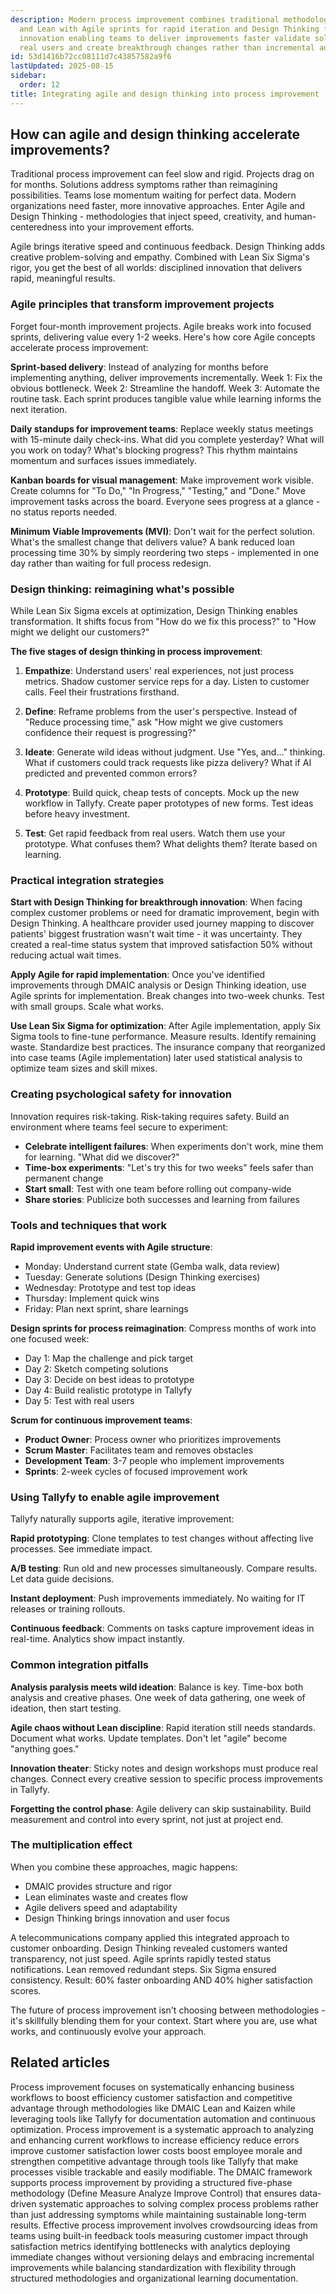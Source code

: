 ```yaml
---
description: Modern process improvement combines traditional methodologies like DMAIC
  and Lean with Agile sprints for rapid iteration and Design Thinking for human-centered
  innovation enabling teams to deliver improvements faster validate solutions with
  real users and create breakthrough changes rather than incremental adjustments.
id: 53d1416b72cc08111d7c43857582a9f6
lastUpdated: 2025-08-15
sidebar:
  order: 12
title: Integrating agile and design thinking into process improvement
---
```


## How can agile and design thinking accelerate improvements?

Traditional process improvement can feel slow and rigid. Projects drag on for months. Solutions address symptoms rather than reimagining possibilities. Teams lose momentum waiting for perfect data. Modern organizations need faster, more innovative approaches. Enter Agile and Design Thinking - methodologies that inject speed, creativity, and human-centeredness into your improvement efforts.

Agile brings iterative speed and continuous feedback. Design Thinking adds creative problem-solving and empathy. Combined with Lean Six Sigma's rigor, you get the best of all worlds: disciplined innovation that delivers rapid, meaningful results.

### Agile principles that transform improvement projects

Forget four-month improvement projects. Agile breaks work into focused sprints, delivering value every 1-2 weeks. Here's how core Agile concepts accelerate process improvement:

**Sprint-based delivery**: Instead of analyzing for months before implementing anything, deliver improvements incrementally. Week 1: Fix the obvious bottleneck. Week 2: Streamline the handoff. Week 3: Automate the routine task. Each sprint produces tangible value while learning informs the next iteration.

**Daily standups for improvement teams**: Replace weekly status meetings with 15-minute daily check-ins. What did you complete yesterday? What will you work on today? What's blocking progress? This rhythm maintains momentum and surfaces issues immediately.

**Kanban boards for visual management**: Make improvement work visible. Create columns for "To Do," "In Progress," "Testing," and "Done." Move improvement tasks across the board. Everyone sees progress at a glance - no status reports needed.

**Minimum Viable Improvements (MVI)**: Don't wait for the perfect solution. What's the smallest change that delivers value? A bank reduced loan processing time 30% by simply reordering two steps - implemented in one day rather than waiting for full process redesign.

### Design thinking: reimagining what's possible

While Lean Six Sigma excels at optimization, Design Thinking enables transformation. It shifts focus from "How do we fix this process?" to "How might we delight our customers?"

**The five stages of design thinking in process improvement**:

1. **Empathize**: Understand users' real experiences, not just process metrics. Shadow customer service reps for a day. Listen to customer calls. Feel their frustrations firsthand.

2. **Define**: Reframe problems from the user's perspective. Instead of "Reduce processing time," ask "How might we give customers confidence their request is progressing?"

3. **Ideate**: Generate wild ideas without judgment. Use "Yes, and..." thinking. What if customers could track requests like pizza delivery? What if AI predicted and prevented common errors?

4. **Prototype**: Build quick, cheap tests of concepts. Mock up the new workflow in Tallyfy. Create paper prototypes of new forms. Test ideas before heavy investment.

5. **Test**: Get rapid feedback from real users. Watch them use your prototype. What confuses them? What delights them? Iterate based on learning.

### Practical integration strategies

**Start with Design Thinking for breakthrough innovation**:
When facing complex customer problems or need for dramatic improvement, begin with Design Thinking. A healthcare provider used journey mapping to discover patients' biggest frustration wasn't wait time - it was uncertainty. They created a real-time status system that improved satisfaction 50% without reducing actual wait times.

**Apply Agile for rapid implementation**:
Once you've identified improvements through DMAIC analysis or Design Thinking ideation, use Agile sprints for implementation. Break changes into two-week chunks. Test with small groups. Scale what works.

**Use Lean Six Sigma for optimization**:
After Agile implementation, apply Six Sigma tools to fine-tune performance. Measure results. Identify remaining waste. Standardize best practices. The insurance company that reorganized into case teams (Agile implementation) later used statistical analysis to optimize team sizes and skill mixes.

### Creating psychological safety for innovation

Innovation requires risk-taking. Risk-taking requires safety. Build an environment where teams feel secure to experiment:

- **Celebrate intelligent failures**: When experiments don't work, mine them for learning. "What did we discover?"
- **Time-box experiments**: "Let's try this for two weeks" feels safer than permanent change
- **Start small**: Test with one team before rolling out company-wide
- **Share stories**: Publicize both successes and learning from failures

### Tools and techniques that work

**Rapid improvement events with Agile structure**:
- Monday: Understand current state (Gemba walk, data review)
- Tuesday: Generate solutions (Design Thinking exercises)  
- Wednesday: Prototype and test top ideas
- Thursday: Implement quick wins
- Friday: Plan next sprint, share learnings

**Design sprints for process reimagination**:
Compress months of work into one focused week:
- Day 1: Map the challenge and pick target
- Day 2: Sketch competing solutions
- Day 3: Decide on best ideas to prototype
- Day 4: Build realistic prototype in Tallyfy
- Day 5: Test with real users

**Scrum for continuous improvement teams**:
- **Product Owner**: Process owner who prioritizes improvements
- **Scrum Master**: Facilitates team and removes obstacles
- **Development Team**: 3-7 people who implement improvements
- **Sprints**: 2-week cycles of focused improvement work

### Using Tallyfy to enable agile improvement

Tallyfy naturally supports agile, iterative improvement:

**Rapid prototyping**: Clone templates to test changes without affecting live processes. See immediate impact.

**A/B testing**: Run old and new processes simultaneously. Compare results. Let data guide decisions.

**Instant deployment**: Push improvements immediately. No waiting for IT releases or training rollouts.

**Continuous feedback**: Comments on tasks capture improvement ideas in real-time. Analytics show impact instantly.

### Common integration pitfalls

**Analysis paralysis meets wild ideation**: Balance is key. Time-box both analysis and creative phases. One week of data gathering, one week of ideation, then start testing.

**Agile chaos without Lean discipline**: Rapid iteration still needs standards. Document what works. Update templates. Don't let "agile" become "anything goes."

**Innovation theater**: Sticky notes and design workshops must produce real changes. Connect every creative session to specific process improvements in Tallyfy.

**Forgetting the control phase**: Agile delivery can skip sustainability. Build measurement and control into every sprint, not just at project end.

### The multiplication effect

When you combine these approaches, magic happens:
- DMAIC provides structure and rigor
- Lean eliminates waste and creates flow  
- Agile delivers speed and adaptability
- Design Thinking brings innovation and user focus

A telecommunications company applied this integrated approach to customer onboarding. Design Thinking revealed customers wanted transparency, not just speed. Agile sprints rapidly tested status notifications. Lean removed redundant steps. Six Sigma ensured consistency. Result: 60% faster onboarding AND 40% higher satisfaction scores.

The future of process improvement isn't choosing between methodologies - it's skillfully blending them for your context. Start where you are, use what works, and continuously evolve your approach.


## Related articles
<CardGrid>
<LinkTitleCard header="<b>How To > Process improvement</b>" href="/products/pro/tutorials/how-to/process-improvement/" > Process improvement focuses on systematically enhancing business workflows to boost efficiency customer satisfaction and competitive advantage through methodologies like DMAIC Lean and Kaizen while leveraging tools like Tallyfy for documentation automation and continuous optimization. </LinkTitleCard>
<LinkTitleCard header="<b>Process Improvement > What is process improvement?</b>" href="/products/pro/tutorials/how-to/process-improvement/what-is-process-improvement/" > Process improvement is a systematic approach to analyzing and enhancing current workflows to increase efficiency reduce errors improve customer satisfaction lower costs boost employee morale and strengthen competitive advantage through tools like Tallyfy that make processes visible trackable and easily modifiable. </LinkTitleCard>
<LinkTitleCard header="<b>Process Improvement > Introduction to DMAIC</b>" href="/products/pro/tutorials/how-to/process-improvement/introduction-to-dmaic-for-process-improvement/" > The DMAIC framework supports process improvement by providing a structured five-phase methodology (Define Measure Analyze Improve Control) that ensures data-driven systematic approaches to solving complex process problems rather than just addressing symptoms while maintaining sustainable long-term results. </LinkTitleCard>
<LinkTitleCard header="<b>How To > Improve processes effectively</b>" href="/products/pro/tutorials/how-to/improve-processes-effectively/" > Effective process improvement involves crowdsourcing ideas from teams using built-in feedback tools measuring customer impact through satisfaction metrics identifying bottlenecks with analytics deploying immediate changes without versioning delays and embracing incremental improvements while balancing standardization with flexibility through structured methodologies and organizational learning documentation. </LinkTitleCard>
</CardGrid>